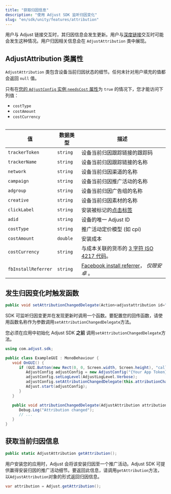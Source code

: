 ```yaml
---
title: "获取归因信息"
description: "使用 Adjust SDK 监听归因变化"
slug: "en/sdk/unity/features/attribution"
---
```

用户与 Adjust 链接交互时，其归因信息会发生更新。用户与[深度链接](https://help.adjust.com/en/article/deep-links)交互时可能会发生这种情况。用户归因相关信息会在 `AdjustAttribution` 类中展现。

AdjustAttribution 类属性
---------------------

`AdjustAttribution` 类包含设备当前归因状态的细节。任何未针对用户填充的值都会返回 `null` 值。
<callout type="note"> 

只有在[您的 `AdjustConfig` 实例 `needsCost` 属性](/en/sdk/android/configuration#enable-cost-data-sending)为 `true` 的情况下，您才能访问下列值：

* `costType`
* `costAmount`
* `costCurrency`

</Callout> <table> 

|          值          |   数据类型   |                                                  描述                                                   |
|---------------------|----------|-------------------------------------------------------------------------------------------------------|
| `trackerToken`      | `string` | 设备当前归因跟踪链接的跟踪码                                                                                        |
| `trackerName`       | `string` | 设备当前归因跟踪链接的名称                                                                                         |
| `network`           | `string` | 设备当前归因渠道的名称                                                                                           |
| `campaign`          | `string` | 设备当前归因推广活动的名称                                                                                         |
| `adgroup`           | `string` | 设备当前归因广告组的名称                                                                                          |
| `creative`          | `string` | 设备当前归因素材的名称                                                                                           |
| `clickLabel`        | `string` | 安装被标记的[点击标签](https://help.adjust.com/en/article/user-rewards)                                         |
| `adid`              | `string` | 设备的唯一 Adjust ID                                                                                       |
| `costType`          | `string` | 推广活动定价模型 \(如 cpi\)                                                                                  |
| `costAmount`        | `double` | 安装成本                                                                                                  |
| `costCurrency`      | `string` | 与成本关联的货币的 [3 字符 ISO 4217 代码](https://www.iban.com/currency-codes)。                                    |
| `fbInstallReferrer` | `string` | [Facebook install referrer](https://developers.facebook.com/docs/app-ads/install-referrer/)， *仅限安卓* 。 |

</Table> 

发生归因变化时触发函数
-----------

```cs
public void setAttributionChangedDelegate(Action<adjustattribution id="sl-md0000000"> attributionChangedDelegate, string sceneName = "Adjust");
```

SDK 可监听归因变更并在发现更新时调用一个函数。要配置您的回传函数，请使用函数名称作为参数调用`setAttributionChangedDelegate`方法。
<callout type="important"> 

您必须在应用中初始化 Adjust SDK **之前** 调用`setAttributionChangedDelegate`方法。
</Callout> 

```cs
using com.adjust.sdk;

public class ExampleGUI : MonoBehaviour {
   void OnGUI() {
      if (GUI.Button(new Rect(0, 0, Screen.width, Screen.height), "callback")) {
         AdjustConfig adjustConfig = new AdjustConfig("{Your App Token}", AdjustEnvironmentSandbox);
         adjustConfig.setLogLevel(AdjustLogLevel.Verbose);
         adjustConfig.setAttributionChangedDelegate(this.attributionChangedDelegate);
         Adjust.start(adjustConfig);
      }
   }

   public void attributionChangedDelegate(AdjustAttribution attribution) {
      Debug.Log("Attribution changed");
      // ...
   }
}
```

获取当前归因信息
--------

```cs
public static AdjustAttribution getAttribution();
```

用户安装您的应用时，Adjust 会将该安装归因至一个推广活动。Adjust SDK 可提供赢得安装归因的推广活动细节。要返回此信息，请调用`getAttribution`方法，以`AdjustAttribution`对象的形式返回归因信息。

```cs
var attribution = Adjust.getAttribution();
```

